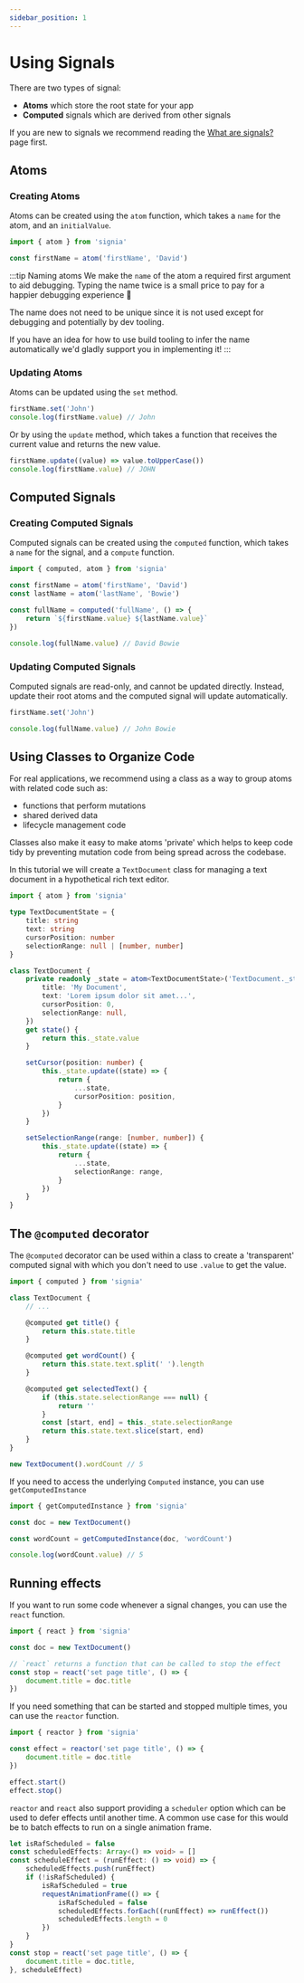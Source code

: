 ```yaml
---
sidebar_position: 1
---
```


# Using Signals

There are two types of signal:

- **Atoms** which store the root state for your app
- **Computed** signals which are derived from other signals

If you are new to signals we recommend reading the [What are signals?](what-are-signals) page first.

## Atoms

### Creating Atoms

Atoms can be created using the `atom` function, which takes a `name` for the atom, and an `initialValue`.

```ts
import { atom } from 'signia'

const firstName = atom('firstName', 'David')
```

:::tip Naming atoms
We make the `name` of the atom a required first argument to aid debugging. Typing the name twice is a small price to pay for a happier debugging experience 🙂

The name does not need to be unique since it is not used except for debugging and potentially by dev tooling.

If you have an idea for how to use build tooling to infer the name automatically we'd gladly support you in implementing it!
:::

### Updating Atoms

Atoms can be updated using the `set` method.

```ts
firstName.set('John')
console.log(firstName.value) // John
```

Or by using the `update` method, which takes a function that receives the current value and returns the new value.

```ts
firstName.update((value) => value.toUpperCase())
console.log(firstName.value) // JOHN
```

## Computed Signals

### Creating Computed Signals

Computed signals can be created using the `computed` function, which takes a `name` for the signal, and a `compute` function.

```ts
import { computed, atom } from 'signia'

const firstName = atom('firstName', 'David')
const lastName = atom('lastName', 'Bowie')

const fullName = computed('fullName', () => {
	return `${firstName.value} ${lastName.value}`
})

console.log(fullName.value) // David Bowie
```

### Updating Computed Signals

Computed signals are read-only, and cannot be updated directly. Instead, update their root atoms and the computed signal will update automatically.

```ts
firstName.set('John')

console.log(fullName.value) // John Bowie
```

## Using Classes to Organize Code

For real applications, we recommend using a class as a way to group atoms with related code such as:

- functions that perform mutations
- shared derived data
- lifecycle management code

Classes also make it easy to make atoms 'private' which helps to keep code tidy by preventing mutation code from being spread across the codebase.

In this tutorial we will create a `TextDocument` class for managing a text document in a hypothetical rich text editor.

```ts
import { atom } from 'signia'

type TextDocumentState = {
	title: string
	text: string
	cursorPosition: number
	selectionRange: null | [number, number]
}

class TextDocument {
	private readonly _state = atom<TextDocumentState>('TextDocument._state', {
		title: 'My Document',
		text: 'Lorem ipsum dolor sit amet...',
		cursorPosition: 0,
		selectionRange: null,
	})
	get state() {
		return this._state.value
	}

	setCursor(position: number) {
		this._state.update((state) => {
			return {
				...state,
				cursorPosition: position,
			}
		})
	}

	setSelectionRange(range: [number, number]) {
		this._state.update((state) => {
			return {
				...state,
				selectionRange: range,
			}
		})
	}
}
```

## The `@computed` decorator

The `@computed` decorator can be used within a class to create a 'transparent' computed signal with which you don't need to use `.value` to get the value.

```ts
import { computed } from 'signia'

class TextDocument {
	// ...

	@computed get title() {
		return this.state.title
	}

	@computed get wordCount() {
		return this.state.text.split(' ').length
	}

	@computed get selectedText() {
		if (this.state.selectionRange === null) {
			return ''
		}
		const [start, end] = this._state.selectionRange
		return this.state.text.slice(start, end)
	}
}

new TextDocument().wordCount // 5
```

If you need to access the underlying `Computed` instance, you can use `getComputedInstance`

```ts
import { getComputedInstance } from 'signia'

const doc = new TextDocument()

const wordCount = getComputedInstance(doc, 'wordCount')

console.log(wordCount.value) // 5
```

## Running effects

If you want to run some code whenever a signal changes, you can use the `react` function.

```ts
import { react } from 'signia'

const doc = new TextDocument()

// `react` returns a function that can be called to stop the effect
const stop = react('set page title', () => {
	document.title = doc.title
})
```

If you need something that can be started and stopped multiple times, you can use the `reactor` function.

```ts
import { reactor } from 'signia'

const effect = reactor('set page title', () => {
	document.title = doc.title
})

effect.start()
effect.stop()
```

`reactor` and `react` also support providing a `scheduler` option which can be used to defer effects until another time. A common use case for this would be to batch effects to run on a single animation frame.

```ts
let isRafScheduled = false
const scheduledEffects: Array<() => void> = []
const scheduleEffect = (runEffect: () => void) => {
	scheduledEffects.push(runEffect)
	if (!isRafScheduled) {
		isRafScheduled = true
		requestAnimationFrame(() => {
			isRafScheduled = false
			scheduledEffects.forEach((runEffect) => runEffect())
			scheduledEffects.length = 0
		})
	}
}
const stop = react('set page title', () => {
	document.title = doc.title,
}, scheduleEffect)
```
